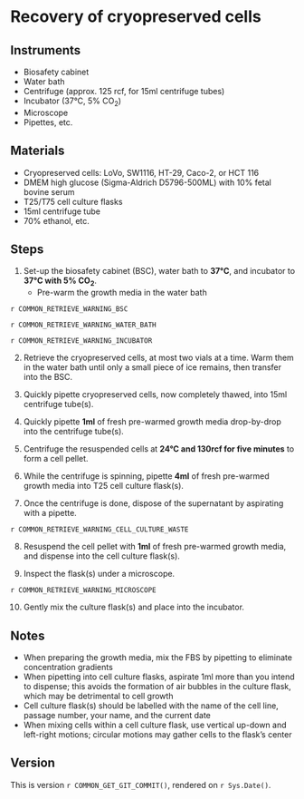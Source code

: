 # Recovery of cryopreserved cells 

## Instruments

- Biosafety cabinet
- Water bath
- Centrifuge (approx. 125 rcf, for 15ml centrifuge tubes)
- Incubator (37°C, 5% CO~2~)
- Microscope
- Pipettes, etc.

## Materials

- Cryopreserved cells: LoVo, SW1116, HT-29, Caco-2, or HCT 116
- DMEM high glucose (Sigma-Aldrich D5796-500ML) with 10% fetal bovine serum
- T25/T75 cell culture flasks
- 15ml centrifuge tube
- 70% ethanol, etc.

## Steps

1. Set-up the biosafety cabinet (BSC), water bath to **37°C**, and incubator to **37°C with 5% CO~2~**.
    - Pre-warm the growth media in the water bath

::: {.rmdwarning}

`r COMMON_RETRIEVE_WARNING_BSC`

`r COMMON_RETRIEVE_WARNING_WATER_BATH`

`r COMMON_RETRIEVE_WARNING_INCUBATOR`

:::

2. Retrieve the cryopreserved cells, at most two vials at a time. 
   Warm them in the water bath until only a small piece of ice remains, then transfer into the BSC.

3. Quickly pipette cryopreserved cells, now completely thawed, into 15ml centrifuge tube(s).

4. Quickly pipette **1ml** of fresh pre-warmed growth media drop-by-drop into the centrifuge tube(s).

5. Centrifuge the resuspended cells at **24°C and 130rcf for five minutes** to form a cell pellet.

6. While the centrifuge is spinning, pipette **4ml** of fresh pre-warmed growth media into T25 cell culture flask(s).

7. Once the centrifuge is done, dispose of the supernatant by aspirating with a pipette.

::: {.rmdwarning}

`r COMMON_RETRIEVE_WARNING_CELL_CULTURE_WASTE`

:::

8. Resuspend the cell pellet with **1ml** of fresh pre-warmed growth media, and dispense into the cell culture flask(s).

9. Inspect the flask(s) under a microscope.

::: {.rmdwarning}

`r COMMON_RETRIEVE_WARNING_MICROSCOPE`

:::

10. Gently mix the culture flask(s) and place into the incubator.

## Notes

- When preparing the growth media, mix the FBS by pipetting to eliminate concentration gradients
- When pipetting into cell culture flasks, aspirate 1ml more than you intend to dispense; this avoids the formation of air bubbles in the culture flask, which may be detrimental to cell growth
- Cell culture flask(s) should be labelled with the name of the cell line, passage number, your name, and the current date
- When mixing cells within a cell culture flask, use vertical up-down and left-right motions; circular motions may gather cells to the flask's center

## Version

This is version ``r COMMON_GET_GIT_COMMIT()``, rendered on `r Sys.Date()`.
